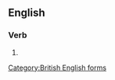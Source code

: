 ==English==

===Verb===
{{head|en|verb form}}

# {{present participle of|en|hypnotise|nocat=1}}

[[Category:British English forms]]